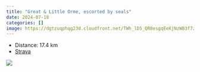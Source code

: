 ```yaml
---
title: "Great & Little Orme, escorted by seals"
date: 2024-07-18
categories: []
image: https://dgtzuqphqg23d.cloudfront.net/TWh_lD5_QR0esgqEeKjNzWB3f7zmbU_8_ijw93OApYk-768x432.jpg
---
```


- Distance: 17.4 km
- [Strava](https://www.strava.com/activities/11920114573)



![](https://dgtzuqphqg23d.cloudfront.net/TWh_lD5_QR0esgqEeKjNzWB3f7zmbU_8_ijw93OApYk-768x432.jpg)




